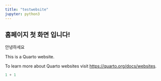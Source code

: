 ```yaml
---
title: "testwebsite"
jupyter: python3
---
```


## 홈페이지 첫 화면 입니다!

안녕하세요

This is a Quarto website.

To learn more about Quarto websites visit <https://quarto.org/docs/websites>.

```python
1 + 1
```
